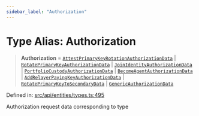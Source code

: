 ```yaml
---
sidebar_label: "Authorization"
---
```


# Type Alias: Authorization

> **Authorization** = [`AttestPrimaryKeyRotationAuthorizationData`](AttestPrimaryKeyRotationAuthorizationData.mdx) \| [`RotatePrimaryKeyAuthorizationData`](RotatePrimaryKeyAuthorizationData.mdx) \| [`JoinIdentityAuthorizationData`](JoinIdentityAuthorizationData.mdx) \| [`PortfolioCustodyAuthorizationData`](PortfolioCustodyAuthorizationData.mdx) \| [`BecomeAgentAuthorizationData`](BecomeAgentAuthorizationData.mdx) \| [`AddRelayerPayingKeyAuthorizationData`](AddRelayerPayingKeyAuthorizationData.mdx) \| [`RotatePrimaryKeyToSecondaryData`](RotatePrimaryKeyToSecondaryData.mdx) \| [`GenericAuthorizationData`](GenericAuthorizationData.mdx)

Defined in: [src/api/entities/types.ts:495](https://github.com/PolymeshAssociation/polymesh-sdk/blob/bee6a2fe7a8ce5db42a6982e793782182cde2153/src/api/entities/types.ts#L495)

Authorization request data corresponding to type
